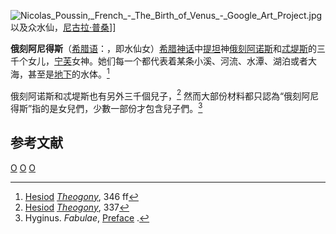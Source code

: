 [[File:Nicolas_Poussin,_French_-_The_Birth_of_Venus_-_Google_Art_Project.jpg|thumb]]以及众水仙，[[尼古拉·普桑|尼古拉·普桑]]]]

'''俄刻阿尼得斯'''（[[希腊语|希腊语]]：{{polytonic|Ὠκεανίδες}}，即水仙女）[[希腊神话|希腊神话]]中[[提坦|提坦]]神[[俄刻阿诺斯|俄刻阿诺斯]]和[[忒堤斯|忒堤斯]]的三千个女儿，[[宁芙|宁芙]]女神。她们每一个都代表着某条小溪、河流、水潭、湖泊或者大海，甚至是[[哈底斯|地下]]的水体。<ref>[[赫西俄德|Hesiod]] ''[[神譜|Theogony]]'', 346 ff</ref>

俄刻阿诺斯和忒堤斯也有另外三千個兒子，<ref>[[赫西俄德|Hesiod]] ''[[神譜|Theogony]]'', 337</ref> 然而大部份材料都只認為“俄刻阿尼得斯”指的是女兒們，少數一部份才包含兒子們。<ref>Hyginus. ''Fabulae'', [http://www.theoi.com/Text/HyginusFabulae1.html Preface] {{Wayback|url=http://www.theoi.com/Text/HyginusFabulae1.html |date=20110628180357 }}.</ref>

== 参考文献 ==
{{reflist}}

{{希腊海神}}
{{宁芙}}
{{Authority control}}
[[Category:希臘海神|O]]
[[Category:宁芙|O]]
[[Category:羅馬神話生物|O]]
